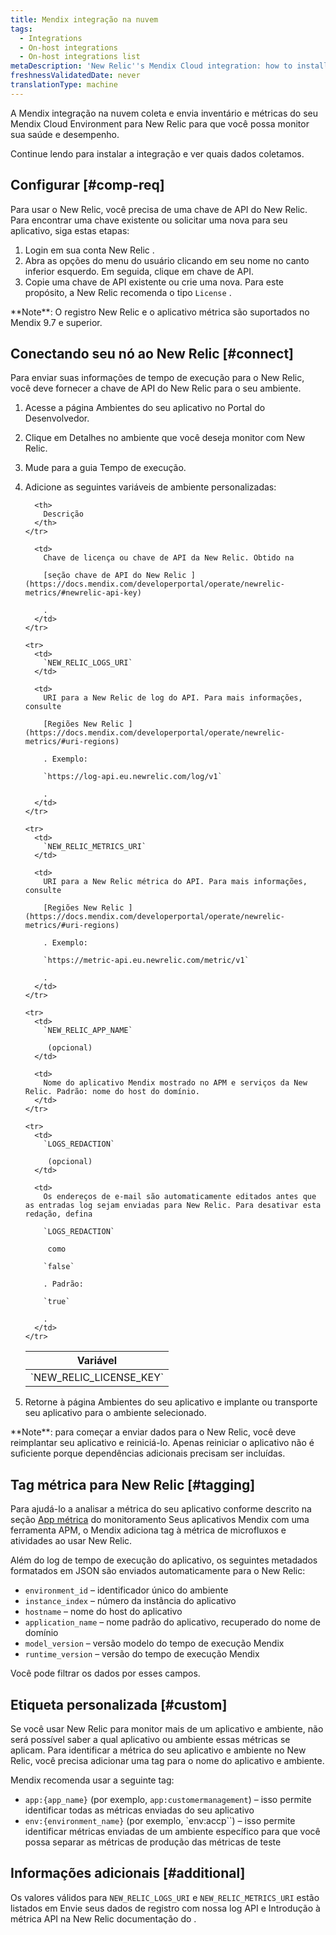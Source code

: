 ```yaml
---
title: Mendix integração na nuvem
tags:
  - Integrations
  - On-host integrations
  - On-host integrations list
metaDescription: 'New Relic''s Mendix Cloud integration: how to install it and configure it, and what data it reports.'
freshnessValidatedDate: never
translationType: machine
---
```


A Mendix integração na nuvem coleta e envia inventário e métricas do seu Mendix Cloud Environment para New Relic para que você possa monitor sua saúde e desempenho.

Continue lendo para instalar a integração e ver quais dados coletamos.

## Configurar [#comp-req]

Para usar o New Relic, você precisa de uma chave de API do New Relic. Para encontrar uma chave existente ou solicitar uma nova para seu aplicativo, siga estas etapas:

1. Login em sua conta New Relic .
2. Abra as opções do menu do usuário clicando em seu nome no canto inferior esquerdo. Em seguida, clique em chave de API.
3. Copie uma chave de API existente ou crie uma nova. Para este propósito, a New Relic recomenda o tipo `License` .

<Callout variant="important">
  <DoNotTranslate>**Note**</DoNotTranslate>: O registro New Relic e o aplicativo métrica são suportados no Mendix 9.7 e superior.
</Callout>

## Conectando seu nó ao New Relic [#connect]

Para enviar suas informações de tempo de execução para o New Relic, você deve fornecer a chave de API do New Relic para o seu ambiente.

1. Acesse a página Ambientes do seu aplicativo no Portal do Desenvolvedor.
2. Clique em Detalhes no ambiente que você deseja monitor com New Relic.
3. Mude para a guia Tempo de execução.
4. Adicione as seguintes variáveis de ambiente personalizadas:<table>
     <thead>
       <tr>
         <th>
           Variável
         </th>

         <th>
           Descrição
         </th>
       </tr>
     </thead>

     <tbody>
       <tr>
         <td>
           `NEW_RELIC_LICENSE_KEY`
         </td>

         <td>
           Chave de licença ou chave de API da New Relic. Obtido na 

           [seção chave de API do New Relic ](https://docs.mendix.com/developerportal/operate/newrelic-metrics/#newrelic-api-key)

           .
         </td>
       </tr>

       <tr>
         <td>
           `NEW_RELIC_LOGS_URI`
         </td>

         <td>
           URI para a New Relic de log do API. Para mais informações, consulte 

           [Regiões New Relic ](https://docs.mendix.com/developerportal/operate/newrelic-metrics/#uri-regions)

           . Exemplo: 

           `https://log-api.eu.newrelic.com/log/v1`

           .
         </td>
       </tr>

       <tr>
         <td>
           `NEW_RELIC_METRICS_URI`
         </td>

         <td>
           URI para a New Relic métrica do API. Para mais informações, consulte 

           [Regiões New Relic ](https://docs.mendix.com/developerportal/operate/newrelic-metrics/#uri-regions)

           . Exemplo: 

           `https://metric-api.eu.newrelic.com/metric/v1`

           .
         </td>
       </tr>

       <tr>
         <td>
           `NEW_RELIC_APP_NAME`

            (opcional)
         </td>

         <td>
           Nome do aplicativo Mendix mostrado no APM e serviços da New Relic. Padrão: nome do host do domínio.
         </td>
       </tr>

       <tr>
         <td>
           `LOGS_REDACTION`

            (opcional)
         </td>

         <td>
           Os endereços de e-mail são automaticamente editados antes que as entradas log sejam enviadas para New Relic. Para desativar esta redação, defina 

           `LOGS_REDACTION`

            como 

           `false`

           . Padrão: 

           `true`

           .
         </td>
       </tr>
     </tbody>
   </table>
5. Retorne à página Ambientes do seu aplicativo e implante ou transporte seu aplicativo para o ambiente selecionado.

<Callout variant="important">
  <DoNotTranslate>**Note**</DoNotTranslate>: para começar a enviar dados para o New Relic, você deve reimplantar seu aplicativo e reiniciá-lo. Apenas reiniciar o aplicativo não é suficiente porque dependências adicionais precisam ser incluídas.
</Callout>

## Tag métrica para New Relic [#tagging]

Para ajudá-lo a analisar a métrica do seu aplicativo conforme descrito na seção [App métrica](https://docs.mendix.com/developerportal/operate/monitoring-with-apm/#app-metrics) do monitoramento Seus aplicativos Mendix com uma ferramenta APM, o Mendix adiciona tag à métrica de microfluxos e atividades ao usar New Relic.

Além do log de tempo de execução do aplicativo, os seguintes metadados formatados em JSON são enviados automaticamente para o New Relic:

* `environment_id` – identificador único do ambiente
* `instance_index` – número da instância do aplicativo
* `hostname` – nome do host do aplicativo
* `application_name` – nome padrão do aplicativo, recuperado do nome de domínio
* `model_version` – versão modelo do tempo de execução Mendix
* `runtime_version` – versão do tempo de execução Mendix

Você pode filtrar os dados por esses campos.

## Etiqueta personalizada [#custom]

Se você usar New Relic para monitor mais de um aplicativo e ambiente, não será possível saber a qual aplicativo ou ambiente essas métricas se aplicam. Para identificar a métrica do seu aplicativo e ambiente no New Relic, você precisa adicionar uma tag para o nome do aplicativo e ambiente.

Mendix recomenda usar a seguinte tag:

* `app:{app_name}` (por exemplo, `app:customermanagement`) – isso permite identificar todas as métricas enviadas do seu aplicativo
* `env:{environment_name}` (por exemplo, \`env:accp\`\`) – isso permite identificar métricas enviadas de um ambiente específico para que você possa separar as métricas de produção das métricas de teste

## Informações adicionais [#additional]

Os valores válidos para `NEW_RELIC_LOGS_URI` e `NEW_RELIC_METRICS_URI` estão listados em Envie seus dados de registro com nossa log API e Introdução à métrica API na New Relic documentação do .